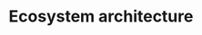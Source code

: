 ---
title: Ecosystem architecture
description: A guide on how to install `ghqc` with some explanation as to the motivation
pagefind: true
---
